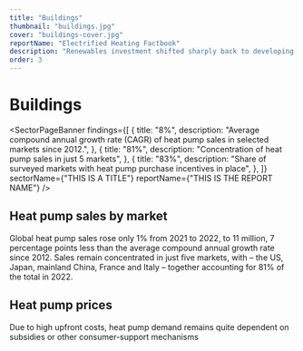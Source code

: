 ```yaml
---
title: "Buildings"
thumbnail: "buildings.jpg"
cover: "buildings-cover.jpg"
reportName: "Electrified Heating Factbook"
description: "Renewables investment shifted sharply back to developing nations in 2020"
order: 3
---
```


# Buildings

<SectorPageBanner
  findings={[
    {
      title: "8%",
      description:
        "Average compound annual growth rate (CAGR) of heat pump sales in selected markets since 2012.",
    },
    {
      title: "81%",
      description: "Concentration of heat pump sales in just 5 markets",
    },
    {
      title: "83%",
      description:
        "Share of surveyed markets with heat pump purchase incentives in place",
    },
  ]}
  sectorName={"THIS IS A TITLE"}
  reportName={"THIS IS THE REPORT NAME"}
/>

## Heat pump sales by market

Global heat pump sales rose only 1% from 2021 to 2022, to 11 million, 7 percentage points less than the average compound annual growth rate since 2012. Sales remain concentrated in just five markets, with – the US, Japan, mainland China, France and Italy – together accounting for 81% of the total in 2022.

<MiniChart src="/data/sector/buildings/top_10_heat_pump_sales_2022.csv" />

## Heat pump prices

Due to high upfront costs, heat pump demand remains quite dependent on subsidies or other consumer-support mechanisms

<MiniChart src="/data/sector/buildings/top_10_lowest_cost_of_heat_pump_2022.csv" />

<MiniChart src="/data/sector/buildings/share_of_climatescope_markets_with_a_clean_buildings_policy_in_place_2022.csv" />
